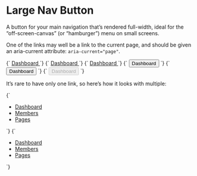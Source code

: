 
<Meta title="Atoms/Button/Nav-large" />

# Large Nav Button

A button for your main navigation that’s rendered full-width, ideal for the “off-screen-canvas” (or “hamburger”) menu on small screens.

One of the links may well be a link to the current page, and should be given an aria-current attribute: `aria-current="page"`.

<Canvas isColumn>
  <Story name="Nav-large">
    {`
      <a href="/" class="a-button a-button--nav-large">
        Dashboard
      </a>
    `}
  </Story>
  <Story name="Nav-large [aria-current]">
    {`
      <a href="/" class="a-button a-button--nav-large" aria-current="page">
        Dashboard
      </a>
    `}
  </Story>
  <Story name="Nav-large [disabled]">
    {`
      <a href="/" class="a-button a-button--nav-large" aria-disabled="true">
        Dashboard
      </a>
    `}
  </Story>
</Canvas>

<Canvas isColumn>
  <Story name="Nav-large button">
    {`
      <button type="button" class="a-button a-button--nav-large">
        Dashboard
      </button>
    `}
  </Story>
  <Story name="Nav-large button [aria-current]">
    {`
      <button type="button" class="a-button a-button--nav-large" aria-current="page">
        Dashboard
      </button>
    `}
  </Story>
  <Story name="Nav-large button [disabled]">
    {`
      <button type="button" class="a-button a-button--nav-large" disabled>
        Dashboard
      </button>
    `}
  </Story>
</Canvas>

It’s rare to have only one link, so here’s how it looks with multiple:

<Canvas isColumn>
  <Story name="Nav-large list">
    {`
      <ul class="u-list-none u-flex u-flex-col">
        <li class="u-margin-s-bottom">
          <a href="/" class="a-button a-button--nav-large">
            Dashboard
          </a>
        </li>
        <li class="u-margin-s-bottom">
          <a href="/" class="a-button a-button--nav-large">
            Members
          </a>
        </li>
        <li class="u-margin-s-bottom">
          <a href="/" class="a-button a-button--nav-large">
            Pages
          </a>
        </li>
      </ul>
    `}
  </Story>
  <Story name="Nav-large list current page">
    {`
      <ul class="u-list-none u-flex u-flex-col">
        <li class="u-margin-s-bottom">
          <a href="/" class="a-button a-button--nav-large" aria-current="page">
            Dashboard
          </a>
        </li>
        <li class="u-margin-s-bottom">
          <a href="/" class="a-button a-button--nav-large">
            Members
          </a>
        </li>
        <li class="u-margin-s-bottom">
          <a href="/" class="a-button a-button--nav-large">
            Pages
          </a>
        </li>
      </ul>
    `}
  </Story>
</Canvas>
